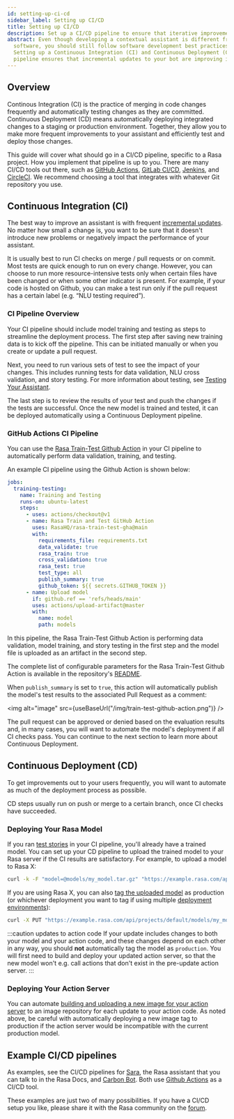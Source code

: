 ```yaml
---
id: setting-up-ci-cd
sidebar_label: Setting up CI/CD
title: Setting up CI/CD
description: Set up a CI/CD pipeline to ensure that iterative improvements to your assistant are tested and deployed with minimum manual effort
abstract: Even though developing a contextual assistant is different from developing traditional
  software, you should still follow software development best practices.
  Setting up a Continuous Integration (CI) and Continuous Deployment (CD)
  pipeline ensures that incremental updates to your bot are improving it, not harming it.
---
```


## Overview

Continous Integration (CI) is the practice of merging in code changes
frequently and automatically testing changes as they are committed. Continuous
Deployment (CD) means automatically deploying integrated changes to a staging
or production environment. Together, they allow you to make more frequent improvements
to your assistant and efficiently test and deploy those changes.

This guide will cover what should go in a CI/CD pipeline, specific to a
Rasa project. How you implement that pipeline is up to you.
There are many CI/CD tools out there, such as [GitHub Actions](https://github.com/features/actions),
[GitLab CI/CD](https://docs.gitlab.com/ee/ci/), [Jenkins](https://www.jenkins.io/doc/), and
[CircleCI](https://circleci.com/docs/2.0/). We recommend choosing a tool that integrates with
whatever Git repository you use.

## Continuous Integration (CI)

The best way to improve an assistant is with frequent [incremental updates](https://rasa.com/docs/rasa-x/user-guide/fix-problems).
No matter how small a change is, you want to be sure that it doesn't introduce
new problems or negatively impact the performance of your assistant.

It is usually best to run CI checks on merge / pull requests or on commit. Most tests are
quick enough to run on every change. However, you can choose to run more
resource-intensive tests only when certain files have been changed or when some
other indicator is present. For example, if your code is hosted on Github,
you can make a test run only if the pull request has a certain label (e.g. “NLU testing required”).

### CI Pipeline Overview

Your CI pipeline should include model training and testing as steps to streamline the deployment process.
The first step after saving new training data is to kick off the pipeline. This can be initiated manually
or when you create or update a pull request.

Next, you need to run various sets of test to see the impact of your changes. This includes running
tests for data validation, NLU cross validation, and story testing. For
more information about testing, see [Testing Your Assistant](./testing-your-assistant.mdx).

The last step is to review the results of your test and push the changes if the tests are successful.
Once the new model is trained and tested, it can be deployed automatically using a Continuous
Deployment pipeline.

### GitHub Actions CI Pipeline

You can use the [Rasa Train-Test Github Action](https://github.com/RasaHQ/rasa-train-test-gha)
in your CI pipeline to automatically perform data validation, training, and testing.

An example CI pipeline using the Github Action is shown below:

```yaml
jobs:
  training-testing:
    name: Training and Testing
    runs-on: ubuntu-latest
    steps:
      - uses: actions/checkout@v1
      - name: Rasa Train and Test GitHub Action
        uses: RasaHQ/rasa-train-test-gha@main
        with:
          requirements_file: requirements.txt
          data_validate: true
          rasa_train: true
          cross_validation: true
          rasa_test: true
          test_type: all
          publish_summary: true
          github_token: ${{ secrets.GITHUB_TOKEN }}
      - name: Upload model
        if: github.ref == 'refs/heads/main'
        uses: actions/upload-artifact@master
        with:
          name: model
          path: models
```

In this pipeline, the Rasa Train-Test Github Action is performing data validation, model training, and story testing
in the first step and the model file is uploaded as an artifact in the second step.

The complete list of configurable parameters for the Rasa Train-Test Github Action is available in the repository's
[README](https://github.com/RasaHQ/rasa-train-test-gha#input-arguments).

When `publish_summary` is set to `true`, this action will automatically publish the model's test results to the associated
Pull Request as a comment:

<img alt="image" src={useBaseUrl("/img/train-test-github-action.png")} />

The pull request can be approved or denied based on the evaluation results and, in many cases, you will want to automate the model's deployment if all CI checks pass. You can continue to the next section to learn more about Continuous Deployment.


## Continuous Deployment (CD)

To get improvements out to your users frequently, you will want to automate as
much of the deployment process as possible.

CD steps usually run on push or merge to a certain branch, once CI checks have
succeeded.

### Deploying Your Rasa Model

If you ran [test stories](./testing-your-assistant.mdx) in your CI pipeline,
you'll already have a trained model. You can set up your CD pipeline to upload the trained model to your
Rasa server if the CI results are satisfactory. For example, to upload a model to Rasa X:

```bash
curl -k -F "model=@models/my_model.tar.gz" "https://example.rasa.com/api/projects/default/models?api_token={your_api_token}"
```

If you are using Rasa X, you can also [tag the uploaded model](https://rasa.com/docs/rasa-x/pages/http-api/#tag/Models/paths/~1projects~1{project_id}~1models~1{model}~1tags~1{tag}/put)
as production (or whichever deployment you want to tag if using multiple [deployment environments](https://rasa.com/docs/rasa-x/enterprise/deployment-environments/#)):

```bash
curl -X PUT "https://example.rasa.com/api/projects/default/models/my_model/tags/production"
```

:::caution updates to action code
If your update includes changes to both your model and your action
code, and these changes depend on each other in any way, you should **not**
automatically tag the model as `production`. You will first need to build and
deploy your updated action server, so that the new model won't e.g. call
actions that don't exist in the pre-update action server.
:::


### Deploying Your Action Server

You can automate
[building and uploading a new image for your action server](./how-to-deploy.mdx#building-an-action-server-image)
to an image repository for each
update to your action code. As noted above, be careful with
automatically deploying a new image tag to production if the action server
would be incompatible with the current production model.

## Example CI/CD pipelines

As examples, see the CI/CD pipelines for
[Sara](https://github.com/RasaHQ/rasa-demo/blob/main/.github/workflows/continuous_integration.yml),
the Rasa assistant that you can talk to in the Rasa Docs, and
[Carbon Bot](https://github.com/RasaHQ/carbon-bot/blob/master/.github/workflows/model_ci.yml).
Both use [Github Actions](https://github.com/features/actions) as a CI/CD tool.

These examples are just two of many possibilities. If you have a CI/CD setup you like, please
share it with the Rasa community on the [forum](https://forum.rasa.com).
